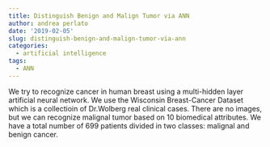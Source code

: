 ```yaml
---
title: Distinguish Benign and Malign Tumor via ANN
author: andrea perlato
date: '2019-02-05'
slug: distinguish-benign-and-malign-tumor-via-ann
categories:
  - artificial intelligence
tags:
  - ANN
---
```


We try to recognize cancer in human breast using a multi-hidden layer artificial neural network.
We use the Wisconsin Breast-Cancer Dataset which is a collectioin of Dr.Wolberg real clinical cases. There are no images, but we can recognize malignal tumor based on 10 biomedical attributes. We have a total number of 699 patients divided in two classes: malignal and benign cancer.


